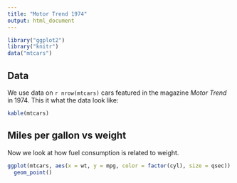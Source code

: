 ```yaml
---
title: "Motor Trend 1974"
output: html_document
---
```


```r
library("ggplot2")
library("knitr")
data("mtcars")
```

## Data

We use data on `r nrow(mtcars)` cars featured in the magazine *Motor Trend* 
in 1974.  This it what the data look like:

```r
kable(mtcars)
```

## Miles per gallon vs weight

Now we look at how fuel consumption is related to weight.

```r
ggplot(mtcars, aes(x = wt, y = mpg, color = factor(cyl), size = qsec)) + 
  geom_point()
```
